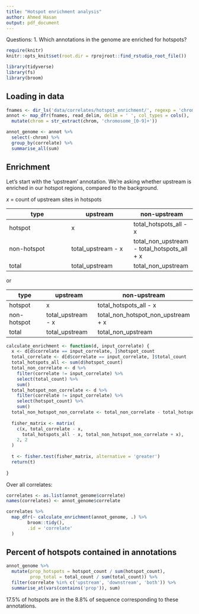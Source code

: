 ```yaml
---
title: "Hotspot enrichment analysis"
author: Ahmed Hasan
output: pdf_document
---
```


Questions:
1. Which annotations in the genome are enriched for hotspots?

```r
require(knitr)
knitr::opts_knit$set(root.dir = rprojroot::find_rstudio_root_file())
```

```r
library(tidyverse)
library(fs)
library(broom)
```


## Loading in data

```r
fnames <- dir_ls('data/correlates/hotspot_enrichment/', regexp = 'chromosome_[0-9]+\\.txt')
annot <- map_dfr(fnames, read_delim, delim = ' ', col_types = cols(), .id = 'chrom') %>% 
  mutate(chrom = str_extract(chrom, 'chromosome_[0-9]+'))

annot_genome <- annot %>% 
  select(-chrom) %>% 
  group_by(correlate) %>% 
  summarise_all(sum)

```

## Enrichment

Let's start with the 'upstream' annotation. We're asking whether upstream is enriched in our hotspot regions, compared to the background.

$x$ = count of upstream sites in hotspots


| type | upstream | non-upstream |
| ----- |-----|-----|
| hotspot | x | total_hotspots_all - x |
| non-hotspot | total_upstream - x | total_non_upstream - total_hotspots_all + x |
| total | total_upstream | total_non_upstream |

or

| type | upstream | non-upstream |
| ----- |-----|-----|
| hotspot | x | total_hotspots_all - x |
| non-hotspot | total_upstream - x | total_non_hotspot_non_upstream + x |
| total | total_upstream | total_non_upstream |


```r
calculate_enrichment <- function(d, input_correlate) {
  x <- d[d$correlate == input_correlate, ]$hotspot_count
  total_correlate <- d[d$correlate == input_correlate, ]$total_count
  total_hotspots_all <- sum(d$hotspot_count)
  total_non_correlate <- d %>% 
    filter(correlate != input_correlate) %>% 
    select(total_count) %>% 
    sum()
  total_hotspot_non_correlate <- d %>% 
    filter(correlate != input_correlate) %>% 
    select(hotspot_count) %>% 
    sum()
  total_non_hotspot_non_correlate <- total_non_correlate - total_hotspot_non_correlate
  
  fisher_matrix <- matrix(
    c(x, total_correlate - x,
      total_hotspots_all - x, total_non_hotspot_non_correlate + x),
    2, 2
  )
  
  t <- fisher.test(fisher_matrix, alternative = 'greater')
  return(t)
  
}

```


Over all correlates:


```r

correlates <- as.list(annot_genome$correlate)
names(correlates) <- annot_genome$correlate

correlates %>% 
  map_dfr(~ calculate_enrichment(annot_genome, .) %>% 
        broom::tidy(), 
        .id = 'correlate'
  )


```

## Percent of hotspots contained in annotations

```r
annot_genome %>% 
  mutate(prop_hotspots = hotspot_count / sum(hotspot_count),
         prop_total = total_count / sum(total_count)) %>% 
  filter(correlate %in% c('upstream', 'downstream', 'both')) %>% 
  summarise_at(vars(contains('prop')), sum)
```

17.5% of hotspots are in the 8.8% of sequence corresponding to these annotations.


